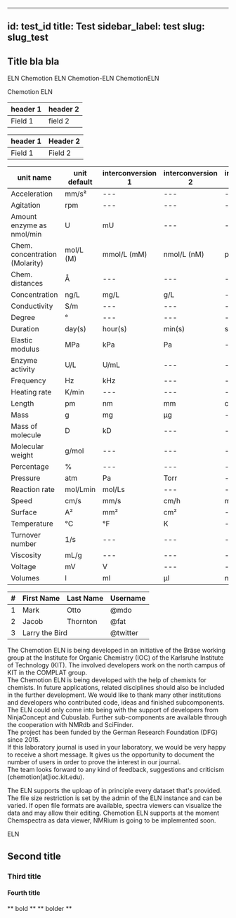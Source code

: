 
---
id: test_id
title: Test
sidebar_label: test
slug: slug_test
---

## Title bla bla

ELN
Chemotion ELN
Chemotion-ELN
ChemotionELN

Chemotion ELN

| header 1 | header 2 |
|---|---|
| Field 1  |  field 2 |

| header 1 | Header 2 |
|---|---|
| Field 1  |  Field 2 |

| unit name | unit default | interconversion 1 | interconversion 2 | interconversion 3 | interconversion 4 |
|---|---|---|---|---|---|
| Acceleration | mm/s² | --- | --- | --- | --- |
| Agitation | rpm | --- | --- | --- | --- |
| Amount enzyme as nmol/min | U | mU | --- | --- | --- |
| Chem. concentration (Molarity) | mol/L (M) | mmol/L (mM) | nmol/L (nM) | pmol/L (pM) | --- |
| Chem. distances | Å | --- | --- | --- | --- |
| Concentration | ng/L | mg/L | g/L | --- | --- |
| Conductivity | S/m | --- | --- | --- | --- |
| Degree | ° | --- | --- | --- | --- |
| Duration | day(s) | hour(s) | min(s) | sec(s) | --- |
| Elastic modulus | MPa | kPa | Pa | --- | --- |
| Enzyme activity | U/L | U/mL | --- | --- | --- |
| Frequency | Hz | kHz | --- | --- | --- |
| Heating rate | K/min | --- | --- | --- | --- |
| Length | pm | nm | mm | cm | m |
| Mass | g | mg | µg | --- | --- |
| Mass of molecule | D | kD | --- | --- | --- |
| Molecular weight | g/mol | --- | --- | --- | --- |
| Percentage | % | --- | --- | --- | --- |
| Pressure | atm | Pa | Torr | --- | --- |
| Reaction rate | mol/Lmin | mol/Ls | --- | --- | --- |
| Speed | cm/s | mm/s | cm/h | mm/h | --- |
| Surface | A² | mm² | cm² | --- | --- |
| Temperature | °C | °F | K | --- | --- |
| Turnover number | 1/s | --- | --- | --- | --- |
| Viscosity | mL/g | --- | --- | --- | --- |
| Voltage | mV | V | --- | --- | --- |
| Volumes | l | ml | µl | nl | --- |

<Table striped bordered hover>
<thead>
<tr>
<th className="column" style={{marginLeft: "5px", width:"50rem"}}>#</th>
<th>First Name</th>
<th>Last Name</th>
<th>Username</th>
</tr>
</thead>
<tbody>
<tr>
<td>1</td>
<td>Mark</td>
<td>Otto</td>
<td>@mdo</td>
</tr>
<tr>
<td>2</td>
<td>Jacob</td>
<td>Thornton</td>
<td>@fat</td>
</tr>
<tr>
<td>3</td>
<td colSpan="2">Larry the Bird</td>
<td>@twitter</td>
</tr>
</tbody>
</Table>

The Chemotion ELN is being developed in an initiative of the Bräse working group at the Institute for Organic Chemistry (IOC) of the Karlsruhe Institute of Technology (KIT). The involved developers work on the north campus of KIT in the COMPLAT group.  
The Chemotion ELN is being developed with the help of chemists for chemists. In future applications, related disciplines should also be included in the further development.
We would like to thank many other institutions and developers who contributed code, ideas and finished subcomponents. The ELN could only come into being with the support of developers from NinjaConcept and Cubuslab. Further sub-components are available through the cooperation with NMRdb and SciFinder.  
The project has been funded by the German Research Foundation (DFG) since 2015.  
If this laboratory journal is used in your laboratory, we would be very happy to receive a short message. It gives us the opportunity to document the number of users in order to prove the interest in our journal.  
The team looks forward to any kind of feedback, suggestions and criticism (chemotion[at]ioc.kit.edu).

The ELN supports the uploap of in principle every dataset that's provided. The file size restriction is set by the admin of the ELN instance and can be varied. 
If open file formats are available, spectra viewers can visualize the data and may allow their editing. Chemotion ELN supports at the moment Chemspectra as data viewer, NMRium is going to be implemented soon.

ELN

## Second title
### Third title
#### Fourth title

** bold **
** bolder **

